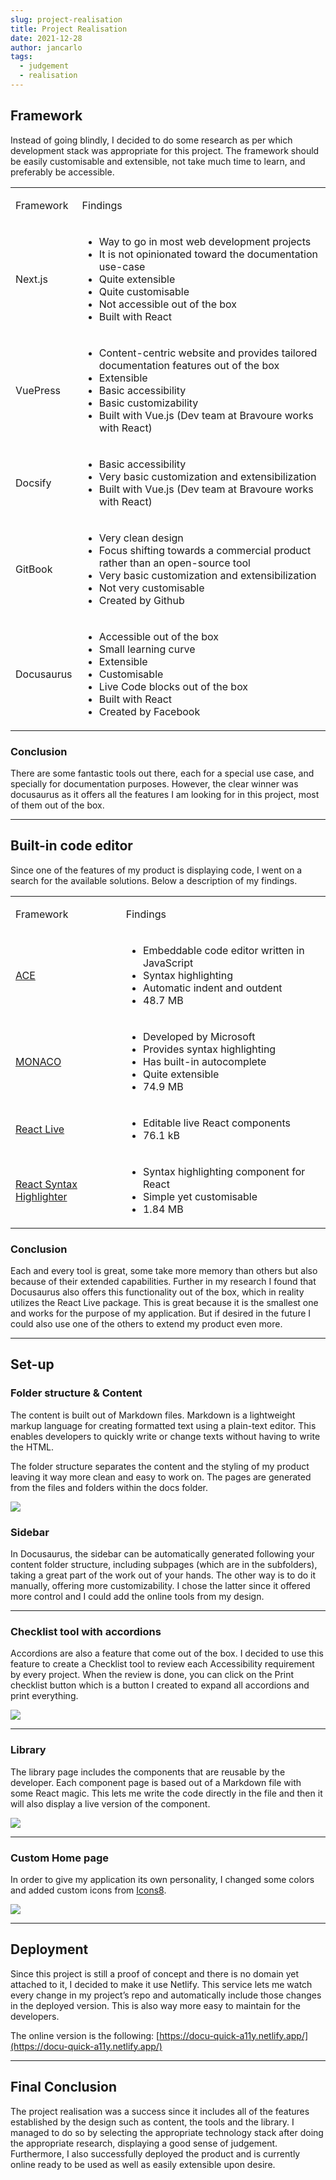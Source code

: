 ```yaml
---
slug: project-realisation
title: Project Realisation
date: 2021-12-28
author: jancarlo
tags:
  - judgement
  - realisation
---
```


## Framework

Instead of going blindly, I decided to do some research as per which development stack was appropriate for this project. The framework should be easily customisable and extensible, not take much time to learn, and preferably be accessible.

<table>

<tbody>

<tr>

<td colspan="1" rowspan="1">

Framework

</td>

<td colspan="1" rowspan="1">

Findings

</td>

</tr>

<tr>

<td colspan="1" rowspan="1">

Next.js

</td>

<td colspan="1" rowspan="1">

*   Way to go in most web development projects
*   It is not opinionated toward the documentation use-case
*   Quite extensible
*   Quite customisable
*   Not accessible out of the box
*   Built with React

</td>

</tr>

<tr>

<td colspan="1" rowspan="1">

VuePress

</td>

<td colspan="1" rowspan="1">

*   Content-centric website and provides tailored documentation features out of the box
*   Extensible
*   Basic accessibility
*   Basic customizability
*   Built with Vue.js (Dev team at Bravoure works with React)

</td>

</tr>

<tr>

<td colspan="1" rowspan="1">

Docsify

</td>

<td colspan="1" rowspan="1">

*   Basic accessibility
*   Very basic customization and extensibilization
*   Built with Vue.js (Dev team at Bravoure works with React)

</td>

</tr>

<tr>

<td colspan="1" rowspan="1">

GitBook

</td>

<td colspan="1" rowspan="1">

*   Very clean design
*   Focus shifting towards a commercial product rather than an open-source tool
*   Very basic customization and extensibilization
*   Not very customisable
*   Created by Github

</td>

</tr>

<tr>

<td colspan="1" rowspan="1">

Docusaurus

</td>

<td colspan="1" rowspan="1">

*   Accessible out of the box
*   Small learning curve
*   Extensible
*   Customisable
*   Live Code blocks out of the box
*   Built with React
*   Created by Facebook

</td>

</tr>

</tbody>

</table>

### Conclusion

There are some fantastic tools out there, each for a special use case, and specially for documentation purposes. However, the clear winner was docusaurus as it offers all the features I am looking for in this project, most of them out of the box.

* * *

## Built-in code editor

Since one of the features of my product is displaying code, I went on a search for the available solutions. Below a description of my findings.

<table>

<tbody>

<tr>

<td colspan="1" rowspan="1">

Framework

</td>

<td colspan="1" rowspan="1">

Findings

</td>

</tr>

<tr>

<td colspan="1" rowspan="1">

[ACE](https://ace.c9.io/%23nav%3Dhiglighter%26api%3Dace)

</td>

<td colspan="1" rowspan="1">

*   Embeddable code editor written in JavaScript
*   Syntax highlighting
*   Automatic indent and outdent
*   48.7 MB

</td>

</tr>

<tr>

<td colspan="1" rowspan="1">

[MONACO](https://microsoft.github.io/monaco-editor/)

</td>

<td colspan="1" rowspan="1">

*   Developed by Microsoft
*   Provides syntax highlighting
*   Has built-in autocomplete
*   Quite extensible
*   74.9 MB

</td>

</tr>

<tr>

<td colspan="1" rowspan="1">

[React Live](https://react-live.netlify.app/)

</td>

<td colspan="1" rowspan="1">

*   Editable live React components
*   76.1 kB

</td>

</tr>

<tr>

<td colspan="1" rowspan="1">

[React Syntax Highlighter](https://www.npmjs.com/package/react-syntax-highlighter)

</td>

<td colspan="1" rowspan="1">

*   Syntax highlighting component for React
*   Simple yet customisable
*   1.84 MB

</td>

</tr>

</tbody>

</table>

### Conclusion

Each and every tool is great, some take more memory than others but also because of their extended capabilities. Further in my research I found that Docusaurus also offers this functionality out of the box, which in reality utilizes the React Live package. This is great because it is the smallest one and works for the purpose of my application. But if desired in the future I could also use one of the others to extend my product even more.

* * *

## Set-up

### Folder structure & Content

The content is built out of Markdown files. Markdown is a lightweight markup language for creating formatted text using a plain-text editor. This enables developers to quickly write or change texts without having to write the HTML.

The folder structure separates the content and the styling of my product leaving it way more clean and easy to work on. The pages are generated from the files and folders within the docs folder.

![](/images/realisation-2.png)

### Sidebar

In Docusaurus, the sidebar can be automatically generated following your content folder structure, including subpages (which are in the subfolders), taking a great part of the work out of your hands. The other way is to do it manually, offering more customizability. I chose the latter since it offered more control and I could add the online tools from my design.

* * *

### Checklist tool with accordions

Accordions are also a feature that come out of the box. I decided to use this feature to create a Checklist tool to review each Accessibility requirement by every project. When the review is done, you can click on the Print checklist button which is a button I created to expand all accordions and print everything.

![](/images/realisation-4.png)

* * *

### Library

The library page includes the components that are reusable by the developer. Each component page is based out of a Markdown file with some React magic. This lets me write the code directly in the file and then it will also display a live version of the component.

![](/images/realisation-1.png)

* * *

### Custom Home page

In order to give my application its own personality, I changed some colors and added custom icons from [Icons8](https://icons8.com/).

![](/images/realisation-3.png)

* * *

## Deployment

Since this project is still a proof of concept and there is no domain yet attached to it, I decided to make it use Netlify. This service lets me watch every change in my project’s repo and automatically include those changes in the deployed version. This is also way more easy to maintain for the developers.

The online version is the following: [https://docu-quick-a11y.netlify.app/](https://docu-quick-a11y.netlify.app/)

* * *

## Final Conclusion

The project realisation was a success since it includes all of the features established by the design such as content, the tools and the library. I managed to do so by selecting the appropriate technology stack after doing the appropriate research, displaying a good sense of judgement. Furthermore, I also successfully deployed the product and is currently online ready to be used as well as easily extensible upon desire.